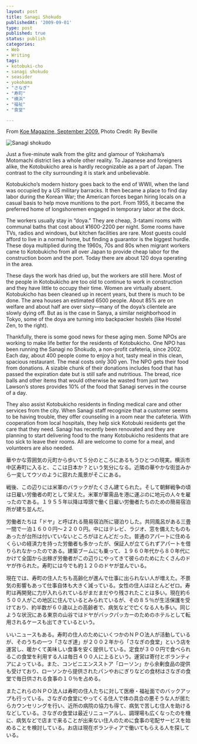 ```yaml
---
layout: post
title: Sanagi Shokudo
publishedAt: '2009-09-01'
type: post
published: true
status: publish
categories:
- Web
- Writing
tags:
- kotobuki-cho
- sanagi shokudo
- seasider
- yokohama
- "さなぎ"
- "寿町"
- "横浜"
- "福祉"
- "食堂"

---
```

From [Koe Magazine, September 2009.](http://www.koemagazine.com/2009/09/sanagi-cafeteria/ "Koe Magazine") Photo Credit: Ry Beville 

![Sanagi shokudo](/sanagi.png)

Just a five-minute walk from the glitz and glamour of Yokohama’s Motomachi district lies a whole other reality. To Japanese and foreigners alike, the Kotobukicho area is hardly recognizable as a part of Japan. The contrast to the city surrounding it is stark and unbelievable.

Kotobukicho’s modern history goes back to the end of WWII, when the land was occupied by a US military barracks. It then became a place to find day labor during the Korean War; the American forces began hiring locals on a casual basis to help move munitions to the port. From 1955, it became the preferred home of longshoremen engaged in temporary labor at the dock.

The workers usually stay in “doya.” They are cheap, 3-tatami rooms with communal baths that cost about ¥1600-2200 per night. Some rooms have TVs, radios and windows, but kitchen facilities are rare. Most guests could afford to live in a normal home, but finding a guarantor is the biggest hurdle. These doya multiplied during the 1960s, 70s and 80s when migrant workers came to Kotobukicho from all over Japan to provide cheap labor for the construction boom and the port. Today there are about 120 doya operating in the area.

These days the work has dried up, but the workers are still here. Most of the people in Kotobukicho are too old to continue to work in construction and they have little to occupy their time. Women are virtually absent. Kotobukicho has been cleaned up in recent years, but there is much to be done. The area houses an estimated 6500 people. About 85% are on welfare and about half are over sixty—many of the doya’s clientele are slowly dying off. But as is the case in Sanya, a similar neighborhood in Tokyo, some of the doya are turning into backpacker hostels (like Hostel Zen, to the right).

Thankfully, there is some good news for these aging men. Some NPOs are working to make life better for the residents of Kotobukicho. One NPO has been running the Sanagi no Shokudo, a non-profit cafeteria, since 2002\. Each day, about 400 people come to enjoy a hot, tasty meal in this clean, spacious restaurant. The meal costs only 300 yen. The NPO gets their food from donations. A sizable chunk of their donations includes food that has passed the expiration date but is still safe and nutritious. The bread, rice balls and other items that would otherwise be wasted from just two Lawson’s stores provides 10% of the food that Sanagi serves in the course of a day.

They also assist Kotobukicho residents in finding medical care and other services from the city. When Sanagi staff recognize that a customer seems to be having trouble, they offer counseling in a room near the cafeteria. With cooperation from local hospitals, they help sick Kotobuki residents get the care that they need. Sanagi has recently been renovated and they are planning to start delivering food to the many Kotobukicho residents that are too sick to leave their rooms. All are welcome to come for a meal, and volunteers are also needed. 



華やかな雰囲気の元町から歩いて５分のところにあるもうひとつの現実。横浜市中区寿町に入ると、ここは日本か？という気分になる。近隣の華やかな街並みから一変してウソのように寂れた風景がそこにある。 

戦後、この辺りには米軍のバラックがたくさん建てられた。そして朝鮮戦争の頃は日雇い労働者の町として栄えた。米軍が軍需品を港に運ぶのに地元の人々を雇ったのである。１９５５年以降は埠頭で働く日雇い労働者たちのための簡易宿泊所が建ち並んだ。

労働者たちは「ドヤ」と呼ばれる簡易宿泊所に寝泊りした。共同風呂がある三畳一間で一泊１６００円～２２００円。中にはテレビ、ラジオ、窓を備えたものもあったが台所は付いていないところがほとんどだった。普通のアパートに住めるくらいの経済力を持った労働者も多かったが、保証人が立てられずアパートを借りられなかったのである。建築ブームにも乗って、１９６０年代から８０年代にかけて全国から出稼ぎ労働者がこの辺りにやってきて彼らのためにたくさんのドヤが作られた。寿町には今でも約１２０のドヤが並んでいる。

現在では、寿町の住人たちも高齢化が進んで仕事に出られない人が増えた。不景気の影響もあって仕事自体も大きく減っている。女性の住人はほとんどゼロ。寿町は再開発に力が入れられているがまだまだやり残されたことは多い。現在約６５００人がこの地区に住んでいるとみられているが、その８５％が生活保護を受けており、約半数が６０歳以上の高齢者で、病気などで亡くなる人も多い。同じような状況にある東京の山谷ではドヤがバックパッカーのためのホテルとして転用されるケースも出てきているという。

いいニュースもある。寿町の住人のためにいくつかのＮＰＯ法人が活動しているが、そのうちの一つ「さなぎ達」が２００２年から「さなぎの食堂」という店を運営し、暖かくて美味しい食事を安く提供している。定食が３００円で食べられるこの食堂を利用する人は毎日４００人に上るという。運営は寄付とボランティアによっている。また、コンビニエンスストア「ローソン」から余剰食品の提供も受けており、ローソンから提供されたパンやおにぎりなどの食材はさなぎの食堂で毎日供される食事の１０％を占める。

またこれらのＮＰＯ法人は寿町の住人たちに対して医療・福祉面でのバックアップも行っている。さなぎの食堂にやってくる住人で体の具合の悪そうな人が居たらカウンセリングを行い、近所の病院の協力も得て、病気で苦しむ住人を助けるなどしている。さなぎの食堂は最近リニューアルし、調理場も広くなったのを機に、病気などで店まで来ることが出来ない住人のために食事の宅配サービスを始めることを検討している。お店は現在ボランティアで働いてもらえる人を探している。

